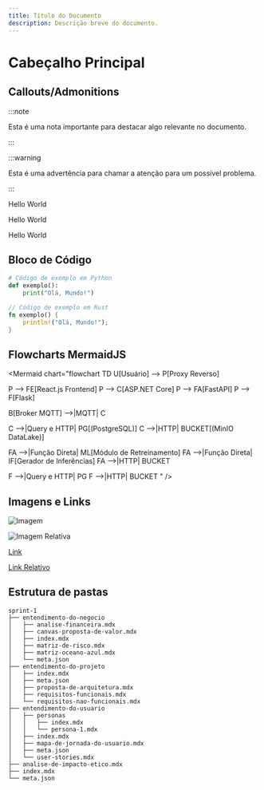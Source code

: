 ```yaml
---
title: Título do Documento
description: Descrição breve do documento.
---
```


# Cabeçalho Principal

## Callouts/Admonitions

:::note

Esta é uma nota importante para destacar algo relevante no documento.

:::

:::warning

Esta é uma advertência para chamar a atenção para um possível problema.

:::

<Callout>Hello World</Callout>

<Callout title="Title">Hello World</Callout>

<Callout title="Title" type="error">
  Hello World
</Callout>

## Bloco de Código

```python
# Código de exemplo em Python
def exemplo():
    print("Olá, Mundo!")
```

```rust title="Exemplo em Rust com título"
// Código de exemplo em Rust
fn exemplo() {
    println!("Olá, Mundo!");
}
```

## Flowcharts MermaidJS

<Mermaid chart="flowchart TD
  U[Usuário] --> P[Proxy Reverso]

P --> FE[React.js Frontend]
P --> C[ASP.NET Core]
P --> FA[FastAPI]
P --> F[Flask]

B[Broker MQTT] -->|MQTT| C

C -->|Query e HTTP| PG[(PostgreSQL)]
C -->|HTTP| BUCKET[(MinIO DataLake)]

FA -->|Função Direta| ML[Módulo de Retreinamento]
FA -->|Função Direta| IF[Gerador de Inferências]
FA -->|HTTP| BUCKET

F -->|Query e HTTP| PG
F -->|HTTP| BUCKET
" />

## Imagens e Links

![Imagem](/img-teste.jpg)

![Imagem Relativa](./img-teste.jpg)

[Link](https://www.example.com)

[Link Relativo](./template-pasta)

## Estrutura de pastas

```files
sprint-1
├── entendimento-do-negocio
│   ├── analise-financeira.mdx
│   ├── canvas-proposta-de-valor.mdx
│   ├── index.mdx
│   ├── matriz-de-risco.mdx
│   ├── matriz-oceano-azul.mdx
│   └── meta.json
├── entendimento-do-projeto
│   ├── index.mdx
│   ├── meta.json
│   ├── proposta-de-arquitetura.mdx
│   ├── requisitos-funcionais.mdx
│   └── requisitos-nao-funcionais.mdx
├── entendimento-do-usuario
│   ├── personas
│   │   ├── index.mdx
│   │   └── persona-1.mdx
│   ├── index.mdx
│   ├── mapa-de-jornada-do-usuario.mdx
│   ├── meta.json
│   └── user-stories.mdx
├── analise-de-impacto-etico.mdx
├── index.mdx
└── meta.json
```
